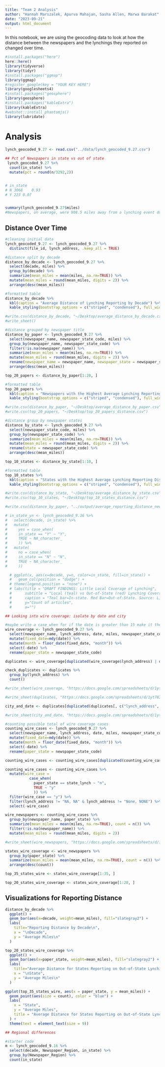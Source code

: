 ```yaml
---
title: "Team 2 Analysis"
author: "Hannah Marszalek, Apurva Mahajan, Sasha Allen, Marwa Barakat"
date: "2023-09-21"
output: html_document
---
```


In this notebook, we are using the geocoding data to look at how the distance between the newspapers and the lynchings they reported on changed over time.

```r
#install.packages("here")
here::here()
library(tidyverse)
library(tidyr)
#install.packages("ggmap")
library(ggmap)
#register_google(key = "YOUR KEY HERE")
library(googlesheets4)
#install.packages("geosphere")
library(geosphere)
#install.packages("kableExtra")
library(kableExtra)
#webshot::install_phantomjs()
library(lubridate)
```

# Analysis
```r
lynch_geocoded_9.27 <- read.csv("../data/lynch_geocoded_9.27.csv")

```

```r
## Pct of Newspapers in state vs out of state
 lynch_geocoded_9.27 %>% 
  count(in_state) %>% 
  mutate(pct = round(n/3292,2))


# in_state
# N	3068	0.93		
# Y	223	0.07	


summary(lynch_geocoded_9.27$miles)
#Newspapers, on average, were 908.5 miles away from a lynching event during the whole time period
```

## Distance Over Time
```r
#cleaning initial data
lynch_geocoded_9.27 <- lynch_geocoded_9.27 %>%
  distinct(file_id, lynch_address, .keep_all = TRUE)

#distance split by decade
distance_by_decade <- lynch_geocoded_9.27 %>% 
  select(decade, miles) %>% 
  group_by(decade) %>% 
  summarize(mean_miles = mean(miles, na.rm=TRUE)) %>%
  mutate(mean_miles = round(mean_miles, digits = 2)) %>%
  arrange(desc(mean_miles))

#formatted table
distance_by_decade %>%
  kbl(caption = "Average Distance of Lynching Reporting by Decade") %>%
  kable_styling(bootstrap_options = c("striped", "condensed"), full_width = F, font_size = 14)

#write.csv(distance_by_decade, "~/Desktop/average_distance_by_decade.csv")
#write_sheet()

#distance grouped by newspaper title
distance_by_paper <- lynch_geocoded_9.27 %>%
  select(newspaper_name, newspaper_state_code, miles) %>%
  group_by(newspaper_name, newspaper_state_code) %>%
  filter(!is.na(newspaper_name)) %>%
  summarize(mean_miles = mean(miles, na.rm=TRUE)) %>%
  mutate(mean_miles = round(mean_miles, digits = 2)) %>%
  rename(newspaper_name = newspaper_name, newspaper_state = newspaper_state_code) %>%
  arrange(desc(mean_miles))

top_20_papers <- distance_by_paper[1:20, ]

#formatted table
top_20_papers %>%
  kbl(caption = "Newspapers with the Highest Average Lynching Reporting Distance") %>%
  kable_styling(bootstrap_options = c("striped", "condensed"), full_width = F, font_size = 14)

#write.csv(distance_by_paper, "~/Desktop/average_distance_by_paper.csv")
#write.csv(top_20_papers, "~/Desktop/top_20_papers_distance.csv")

#distance group by newspaper states
distance_by_state <- lynch_geocoded_9.27 %>%
  select(newspaper_state_code, miles) %>%
  group_by(newspaper_state_code) %>%
  summarize(mean_miles = mean(miles, na.rm=TRUE)) %>%
  mutate(mean_miles = round(mean_miles, digits = 2)) %>%
  rename(state = newspaper_state_code) %>%
  arrange(desc(mean_miles))

top_10_states <- distance_by_state[1:10, ]

#formatted table
top_10_states %>%
  kbl(caption = "States with the Highest Average Lynching Reporting Distance") %>%
  kable_styling(bootstrap_options = c("striped", "condensed"), full_width = F, font_size = 14)

#write.csv(distance_by_state, "~/Desktop/average_distance_by_state.csv")
#write.csv(top_10_states, "~/Desktop/top_10_states_distance.csv")

#write.csv(distance_by_paper, "../output/average_reporting_distance_newspapers.csv")

# in_state_yn <- lynch_geocoded_9.16 %>%
#   select(decade, in_state) %>%
#   mutate(
#     yes = case_when(
#     in_state == "Y" ~ "Y",
#     TRUE ~ NA_character_
#     )) %>%
#   mutate(
#     no = case_when(
#     in_state == "N" ~ "N",
#     TRUE ~ NA_character_
#     ))

  # ggplot(x, aes(x=decade, y=n, color=in_state, fill=in_state)) +
  #   geom_col(position = "dodge") + 
  # theme(legend.position = "none") +
  # labs(title = "DRAFT FINDINGS: Little Local Coverage of Lynching",
  #      subtitle = "Local (teal) vs Out-of-State (red) Lynching Coverage",
  #      caption = "Teal bar=In-state. Red Bar=Out-of-State. Source: Library of Congress. n=3188 Graphic by Rob Wells. Sept 20 2024",
  #      y="Count of articles",
  #      x="")

```

```r
## Looking into wire coverage: isolate by date and city

#maybe write a case_when for if the date is greater than 15 make it the ceiling date and otherwise make it the floor date?
wire_coverage <- lynch_geocoded_9.27 %>%
  select(newspaper_name, lynch_address, date, miles, newspaper_state_code) %>%
  mutate(fixed_date=mdy(date)) %>%
  mutate(month = floor_date(fixed_date, "month")) %>%
  select(-date) %>%
  rename(paper_state = newspaper_state_code)

duplicates <- wire_coverage[duplicated(wire_coverage$lynch_address) | duplicated(wire_coverage$lynch_address, fromLast = TRUE), ]

check_duplicates <- duplicates %>%
  group_by(lynch_address) %>%
  count()

#write_sheet(wire_coverage, "https://docs.google.com/spreadsheets/d/1yt78ISXWJxpqig1x2feStOdtcnjOHA8vLf46lqe6zcE/edit#gid=0", sheet = "wire_coverage")

#write_sheet(duplicates, "https://docs.google.com/spreadsheets/d/1yt78ISXWJxpqig1x2feStOdtcnjOHA8vLf46lqe6zcE/edit#gid=0", sheet = "only_duplicate_cities")

city_and_date <- duplicates[duplicated(duplicates[, c("lynch_address", "month")]) | duplicated(duplicates[, c("lynch_address", "month")], fromLast = TRUE), ]

#write_sheet(city_and_date, "https://docs.google.com/spreadsheets/d/1yt78ISXWJxpqig1x2feStOdtcnjOHA8vLf46lqe6zcE/edit#gid=0", sheet = "duplicate_cities_and_months")

#counting possible total of wire coverage cases
counting_wire_cases <- lynch_geocoded_9.27 %>%
  select(newspaper_name, lynch_address, date, miles, newspaper_state_code, state_lynch) %>%
  mutate(fixed_date=mdy(date)) %>%
  mutate(month = floor_date(fixed_date, "month")) %>%
  select(-date) %>%
  rename(paper_state = newspaper_state_code)

counting_wire_cases <- counting_wire_cases[duplicated(counting_wire_cases[, c("lynch_address", "month")]) | duplicated(counting_wire_cases[, c("lynch_address", "month")], fromLast = TRUE), ]

counting_wire_cases <- counting_wire_cases %>%
  mutate(wire_case = 
           case_when(
             paper_state == state_lynch ~ "n",
             TRUE ~ "y"
             )) %>%
  filter(wire_case == "y") %>%
  filter(lynch_address != "NA, NA" & lynch_address != "None, NONE") %>%
  select(-wire_case)

wire_newspapers <- counting_wire_cases %>%
  group_by(newspaper_name, paper_state) %>%
  summarize(mean_miles = mean(miles, na.rm=TRUE), count = n()) %>%
  filter(!is.na(newspaper_name)) %>%
  mutate(mean_miles = round(mean_miles, digits = 2))

#write_sheet(wire_newspapers, "https://docs.google.com/spreadsheets/d/1yt78ISXWJxpqig1x2feStOdtcnjOHA8vLf46lqe6zcE/edit#gid=0", sheet = "out_of_state_newspapers")

states_wire_coverage <- wire_newspapers %>%
  group_by(paper_state) %>%
  summarize(mean_miles = mean(mean_miles, na.rm=TRUE), count = n()) %>%
  arrange(desc(count))

top_35_states_wire <- states_wire_coverage[1:35, ]

top_20_states_wire_coverage <- states_wire_coverage[1:20, ]
```

## Visualizations for Reporting Distance
```r
distance_by_decade %>%
  ggplot() +
  geom_bar(aes(x=decade, weight=mean_miles), fill="slategray2") +
  labs(
    title="Reporting Distance by Decade\n",
    x = "\nDecade",
    y = "Average Miles\n"
  )

top_20_states_wire_coverage %>%
  ggplot() +
  geom_bar(aes(x=paper_state, weight=mean_miles), fill="slategray2") +
  labs(
    title="Average Distance for States Reporting on Out-of-State Lynching Incidents\n",
    x = "\nState",
    y = "Average Miles\n"
  )

ggplot(top_35_states_wire, aes(x = paper_state, y = mean_miles)) +
  geom_point(aes(size = count), color = "blue") +
  labs(
    x = "State",
    y = "Average Miles",
    title = "Average Distance for States Reporting on Out-of-State Lynching Incidents"
  ) +
  theme(text = element_text(size = 9))

```

```r
## Regional differences

#starter code
m <- lynch_geocoded_9.16 %>% 
  select(decade, Newspaper_Region, in_state) %>% 
  group_by(Newspaper_Region) %>% 
  count(in_state)

```
